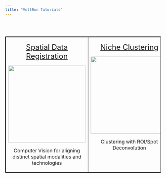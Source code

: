 ```yaml
---
title: "VoltRon Tutorials"
---
```


<style>
table, th, td {
  border: 1px solid black;
  border-collapse: collapse;
}
body {
text-align: justify}
</style>

<br>
<br>

<table>
<tbody>
  <tr>
   <td style="text-align:center;width:33%; vertical-align: text-top;"> 
      <p> <a href="registration.html" target="_blank" style="font-size: 1.5em;">Spatial Data Registration</a> </p>
      <img width="250" height="250" src="images/registration.png" class="center">
      <br>
      <p> Computer Vision for aligning distinct spatial modalities and technologies </p>
   </td>
   <td style="text-align:center;width:33%; vertical-align: text-top;"> 
      <p> <a href="deconvolution.html" target="_blank" style="font-size: 1.5em;">Niche Clustering</a> </p>
      <img width="250" height="250" src="images/deconvolution.png" class="center">
      <br>
      <p> Clustering with ROI/Spot Deconvolution </p>
   </td>
      <td style="text-align:center;width:33%; vertical-align: text-top;"> 
      <p> <a href="roianalysis.html" target="_blank" style="font-size: 1.5em;">ROI Analysis</a> </p>
      <img width="280" height="250" src="images/GeoMx.png" class="center">
      <br>
      <p> Quality Control, Analysis and Visualization of ROI Segments </p>
   </td>
  </tr>
</tbody>
</table>

<br>
<br>
